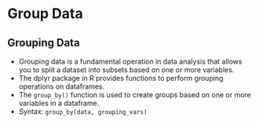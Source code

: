 # Group Data

## Grouping Data 
- Grouping data is a fundamental operation in data analysis that allows you to split a dataset into subsets based on one or more variables. 
- The dplyr package in R provides functions to perform grouping operations on dataframes.
- The `group_by()` function is used to create groups based on one or more variables in a dataframe.
- Syntax: `group_by(data, grouping_vars)`